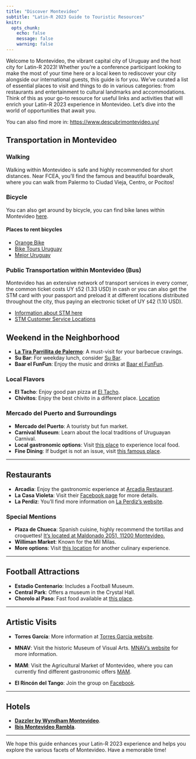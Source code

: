 ```yaml
---
title: "Discover Montevideo"
subtitle: "Latin-R 2023 Guide to Touristic Resources"
knitr:
  opts_chunk:
    echo: false
    message: false
    warning: false
---
```


Welcome to Montevideo, the vibrant capital city of Uruguay and the host city for Latin-R 2023! Whether you're a conference participant looking to make the most of your time here or a local keen to rediscover your city alongside our international guests, this guide is for you. We've curated a list of essential places to visit and things to do in various categories: from restaurants and entertainment to cultural landmarks and accommodations. Think of this as your go-to resource for useful links and activities that will enrich your Latin-R 2023 experience in Montevideo. Let's dive into the world of opportunities that await you.

You can also find more in: <https://www.descubrimontevideo.uy/>

## Transportation in Montevideo

### Walking

Walking within Montevideo is safe and highly recommended for short distances. Near FCEA, you'll find the famous and beautiful boardwalk, where you can walk from Palermo to Ciudad Vieja, Centro, or Pocitos!

### Bicycle

You can also get around by bicycle, you can find bike lanes within Montevideo [here](https://montevideo.gub.uy/mapa-montevideo-en-bici).

#### Places to rent bicycles

- [Orange Bike](https://orangebike.com.uy/)
- [Bike Tours Uruguay](https://biketoursuruguay.com/)
- [Mejor Uruguay](https://www.mejoruruguay.com/bicis1.php)

### Public Transportation within Montevideo (Bus)

Montevideo has an extensive network of transport services in every corner, the common ticket costs UY `$`52 (1.33 USD) in cash or you can also get the STM card with your passport and preload it at different locations distributed throughout the city, thus paying an electronic ticket of UY `$`42 (1.10 USD).

- [Information about STM here](https://montevideo.gub.uy/areas-tematicas/sistema-de-transporte-metropolitano/tarjetas-stm/tarjeta-comun)
- [STM Customer Service Locations](https://montevideo.gub.uy/locales-stm)


## Weekend in the Neighborhood

- **[La Tira Parrillita de Palermo](https://goo.gl/maps/VBEWR1FpD4pzrB29A)**: A must-visit for your barbecue cravings.
- **Su Bar**: For weekday lunch, consider [Su Bar](https://maps.app.goo.gl/fvFrDkHRinQNj4iW9).
- **Baar el FunFun**: Enjoy the music and drinks at [Baar el FunFun](https://maps.app.goo.gl/2ZPDQPhSpannDFVp9).

### Local Flavors
- **El Tacho**: Enjoy good pan pizza at [El Tacho](https://maps.app.goo.gl/j4LVKLUYB1fn6x9RA).
- **Chivitos**: Enjoy the best chivito in a different place. [Location](https://maps.app.goo.gl/rjiPCefxeJeAv3kZ8)

### Mercado del Puerto and Surroundings
- **Mercado del Puerto**: A touristy but fun market.
- **Carnival Museum**: Learn about the local traditions of Uruguayan Carnival.
- **Local gastronomic options**: Visit [this place](https://maps.app.goo.gl/8xYxGRUkGd84i4VAA) to experience local food.
- **Fine Dining**: If budget is not an issue, visit [this famous place](https://maps.app.goo.gl/WNTR8R5hQKSW6aMk8).

---

## Restaurants

- **Arcadia**: Enjoy the gastronomic experience at [Arcadia Restaurant](https://www.radissonvictoriaplaza.com.uy/categoria/Restaurante-Arcadia-9).
- **La Casa Violeta**: Visit their [Facebook page](https://www.facebook.com/lacasavioleta/?locale=es_LA) for more details.
- **La Perdiz**: You'll find more information on [La Perdiz's website](https://laperdiz.com.uy/).

### Special Mentions
- **Plaza de Chueca**: Spanish cuisine, highly recommend the tortillas and croquettes! [It's located at Maldonado 2051, 11200 Montevideo.](https://maps.app.goo.gl/yjBPrwduf1e7jSEq6)
- **Williman Market**: Known for the Mil Milas.
- **More options**: Visit [this location](https://maps.app.goo.gl/ogr56T14YhrWTxSB6) for another culinary experience.

---

## Football Attractions

- **Estadio Centenario**: Includes a Football Museum.
- **Central Park**: Offers a museum in the Crystal Hall.
- **Chorolo al Paso**: Fast food available at [this place](https://maps.app.goo.gl/KKS2xkcWZgrr85u39).

---

## Artistic Visits

- **Torres García**: More information at [Torres Garcia website](https://www.torresgarcia.org.uy/).


- **MNAV**: Visit the historic Museum of Visual Arts. [MNAV's website](https://mnav.gub.uy/) for more information.

- **MAM**: Visit the Agricultural Market of Montevideo, where you can currently find different gastronomic offers [MAM](https://www.mam.com.uy/).

- **El Rincón del Tango**: Join the group on [Facebook](https://www.facebook.com/groups/ELRINCONDELTANGO.2014/).

---

## Hotels

- [**Dazzler by Wyndham Montevideo**](https://www.booking.com/Share-OB9n0Q).
- [**Ibis Montevideo Rambla**](https://www.booking.com/Share-56zkav).

---

We hope this guide enhances your Latin-R 2023 experience and helps you explore the various facets of Montevideo. Have a memorable time!

